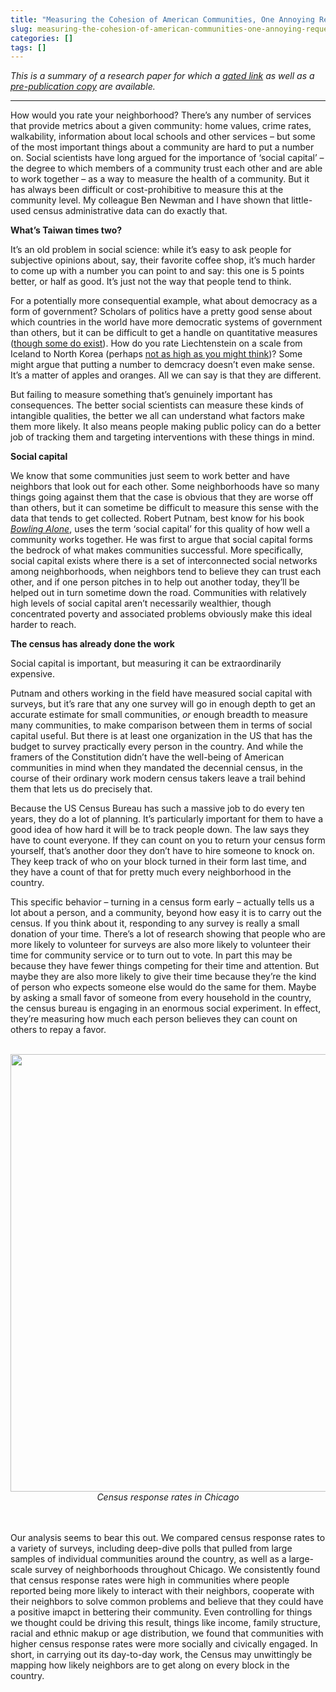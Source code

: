 ```yaml
---
title: "Measuring the Cohesion of American Communities, One Annoying Request at a Time"
slug: measuring-the-cohesion-of-american-communities-one-annoying-request-at-a-time
categories: []
tags: []
---
```


<style>
img {
  display: block;
  margin: 0 auto;
  width: 700px;
  max-width: 100%;
}

.captioned{
  text-align: center;
  font-style: italic;
}
</style>

<i>This is a summary of a research paper for which a [gated link](http://apr.sagepub.com/content/43/4/625.short) as well as a [pre-publication copy](/post/measuring-the-cohesion-of-american-communities-one-annoying-request-at-a-time/Martin&Newman_CensusResponse.pdf) are available.</i>

---

How would you rate your neighborhood? There's any number of services that provide metrics about a given community: home values, crime rates, walkability, information about local schools and other services --  but some of the most important things about a community are hard to put a number on. Social scientists have long argued for the importance of 'social capital' -- the degree to which members of a community trust each other and are able to work together -- as a way to measure the health of a community. But it has always been difficult or cost-prohibitive to measure this at the community level. My colleague Ben Newman and I have shown that little-used census administrative data can do exactly that.

**What's Taiwan times two?**

It's an old problem in social science: while it's easy to ask people for subjective opinions about, say, their favorite coffee shop, it's much harder to come up with a number you can point to and say: this one is 5 points better, or half as good. It's just not the way that people tend to think.

For a potentially more consequential example, what about democracy as a form of government? Scholars of politics have a pretty good sense about which countries in the world have more democratic systems of government than others, but it can be difficult to get a handle on quantitative measures ([though some do exist](http://www.systemicpeace.org/polityproject.html)). How do you rate Liechtenstein on a scale from Iceland to North Korea (perhaps [not as high as you might think](http://blogs.lse.ac.uk/europpblog/2017/01/30/the-curious-case-of-liechtenstein/))? Some might argue that putting a number to demcracy doesn't even make sense. It's a matter of apples and oranges. All we can say is that they are different.

But failing to measure something that's genuinely important has consequences. The better social scientists can measure these kinds of intangible qualities, the better we all can understand what factors make them more likely. It also means people making public policy can do a better job of tracking them and targeting interventions with these things in mind.

**Social capital**

We know that some communities just seem to work better and have neighbors that look out for each other. Some neighborhoods have so many things going against them that the case is obvious that they are worse off than others, but it can sometime be difficult to measure this sense with the data that tends to get collected. Robert Putnam, best know for his book [_Bowling Alone_](http://bowlingalone.com/), uses the term 'social capital' for this quality of how well a community works together. He was first to argue that social capital forms the bedrock of what makes communities successful. More specifically, social capital exists where there is a set of interconnected social networks among neighborhoods, when neighbors tend to believe they can trust each other, and if one person pitches in to help out another today, they'll be helped out in turn sometime down the road. Communities with relatively high levels of social capital aren't necessarily wealthier, though concentrated poverty and associated problems obviously make this ideal harder to reach.

**The census has already done the work**

Social capital is important, but measuring it can be extraordinarily expensive.

Putnam and others working in the field have measured social capital with surveys, but it's rare that any one survey will go in enough depth to get an accurate estimate for small communities, *or* enough breadth to measure many communities, to make comparison between them in terms of social capital useful. But there is at least one organization in the US that has the budget to survey practically every person in the country. And while the framers of the Constitution didn't have the well-being of American communities in mind when they mandated the decennial census, in the course of their ordinary work modern census takers leave a trail behind them that lets us do precisely that.

Because the US Census Bureau has such a massive job to do every ten years, they do a lot of planning. It's particularly important for them to have a good idea of how hard it will be to track people down. The law says they have to count everyone. If they can count on you to return your census form yourself, that's another door they don't have to hire someone to knock on. They keep track of who on your block turned in their form last time, and they have a count of that for pretty much every neighborhood in the country.

This specific behavior -- turning in a census form early -- actually tells us a lot about a person, and a community, beyond how easy it is to carry out the census. If you think about it, responding to any survey is really a small donation of your time. There's a lot of research showing that people who are more likely to volunteer for surveys are also more likely to volunteer their time for community service or to turn out to vote. In part this may be because they have fewer things competing for their time and attention. But maybe they are also more likely to give their time because they're the kind of person who expects someone else would do the same for them. Maybe by asking a small favor of someone from every household in the country, the census bureau is engaging in an enormous social experiment. In effect, they're measuring how much each person believes they can count on others to repay a favor.
<br><br>

<div class="captioned">

![](/post/measuring-the-cohesion-of-american-communities-one-annoying-request-at-a-time/Cook County_Census Response Rates.png)
Census response rates in Chicago
</div>

<br><br>
Our analysis seems to bear this out. We compared census response rates to a variety of surveys, including deep-dive polls that pulled from large samples of individual communities around the country, as well as a large-scale survey of neighborhoods throughout Chicago. We consistently found that census response rates were high in communities where people reported being more likely to interact with their neighbors, cooperate with their neighbors to solve common problems and believe that they could have a positive imapct in bettering their community. Even controlling for things we thought could be driving this result, things like income, family structure, racial and ethnic makup or age distribution, we found that communities with higher census response rates were more socially and civically engaged. In short, in carrying out its day-to-day work, the Census may unwittingly be mapping how likely neighbors are to get along on every block in the country.
